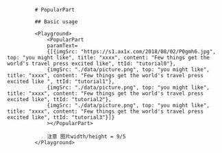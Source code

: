 
             # PopularPart

             ## Basic usage

             <Playground>
                 <PopularPart
                 paramText=
                 {[{imgSrc: "https://s1.ax1x.com/2018/08/02/P0gmh6.jpg", top: "you might like", title: "xxxx", content: "Few things get the world's travel press excited like", ttId: "tutorial0"},
                 {imgSrc: "./data/picture.png", top: "you might like", title: "xxxx", content: "Few things get the world's travel press excited like ", ttId: "tutorial1"},
                 {imgSrc: "./data/picture.png", top: "you might like", title: "xxxx", content: "Few things get the world's travel press excited like", ttId: "tutorial2"},
                 {imgSrc: "./data/picture.png", top: "you might like", title: "xxxx", content: "Few things get the world's travel press excited like", ttId: "tutorial3"}]}
                 ></PopularPart>

                 注意 图片width/height = 9/5
             </Playground>